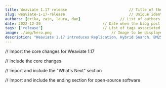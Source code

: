 ```yaml
---
title: Weaviate 1.17 release 							// Title of the blog post
slug: weaviate-1-17-release 							// Unique identifier for the blog post
authors: [erika, zain, laura, dan] 					// List of authors for the blog post
date: 2022-12-20 							// Date when the blog post was published
tags: ['release'] 							// List of tags associated with the blog post
image: ./img/hero.png 							// Image to be displayed at the top of the blog post
description: "Weaviate 1.17 introduces Replication, Hybrid Search, BM25, Faster Startup and Imports and more. Learn all about it." 							// Description of the blog post
---
```


// Import the core changes for Weaviate 1.17

// Include the core changes
<Core117 />

// Import and include the "What's Next" section

<WhatsNext />

// Import and include the ending section for open-source software

<Ending />

